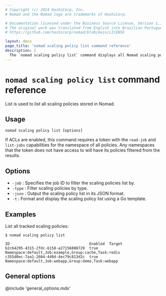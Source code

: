 ```yaml
---
# Copyright (c) 2024 HashiCorp, Inc.
# Nomad and the Nomad logo are trademarks of HashiCorp.

# Documentation licensed under the Business Source License, Version 1.1.
# The original work was translated from English into Brazilian Portuguese.
# https://github.com/hashicorp/nomad/blob/main/LICENSE

layout: docs
page_title: 'nomad scaling policy list command reference'
description: |
  The `nomad scaling policy list` command displays all Nomad scaling policies. Filter options include job and policy type.
---
```


# `nomad scaling policy list` command reference

List is used to list all scaling policies stored in Nomad.

## Usage

```plaintext
nomad scaling policy list [options]
```

If ACLs are enabled, this command requires a token with the `read-job` and
`list-jobs` capabilities for the namespace of all policies. Any namespaces
that the token does not have access to will have its policies filtered from
the results.

## Options

- `-job` : Specifies the job ID to filter the scaling policies list by.
- `-type` : Filter scaling policies by type.
- `-json` : Output the scaling policy list in its JSON format.
- `-t` : Format and display the scaling policy list using a Go template.

## Examples

List all tracked scaling policies:

```shell-session
$ nomad scaling policy list

ID                                    Enabled  Target
b2c64295-4315-2fdc-6158-a27156808729  true     Namespace:default,Job:example,Group:cache,Task:redis
c355d0ec-7aa1-2604-449d-4ec79c813d2c  true     Namespace:default,Job:webapp,Group:demo,Task:webapp
```

## General options

@include 'general_options.mdx'
